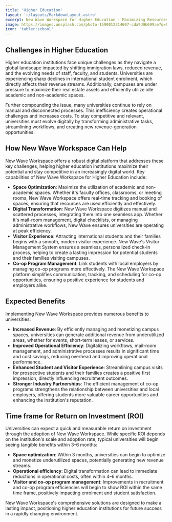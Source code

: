 ```yaml
---
title: 'Higher Education'
layout: '~/layouts/MarkdownLayout.astro'
excerpt: New Wave Workspace for Higher Education - Maximizing Resources and Digital Transformation
image: https://images.unsplash.com/photo-1590012314607-cda9d9b699ae?q=80&w=3871&auto=format&fit=crop&ixlib=rb-4.0.3&ixid=M3wxMjA3fDB8MHxwaG90by1wYWdlfHx8fGVufDB8fHx8fA%3D%3D
icon: 'tabler:school'
---
```



## Challenges in Higher Education

Higher education institutions face unique challenges as they navigate a global landscape impacted by shifting immigration laws, reduced revenue, and the evolving needs of staff, faculty, and students. Universities are experiencing sharp declines in international student enrolment, which directly affects their revenue streams. Additionally, campuses are under pressure to maximize their real estate assets and efficiently utilize idle academic and non-academic spaces.

Further compounding the issue, many universities continue to rely on manual and disconnected processes. This inefficiency creates operational challenges and increases costs. To stay competitive and relevant, universities must evolve digitally by transforming administrative tasks, streamlining workflows, and creating new revenue-generation opportunities.

## How New Wave Workspace Can Help

New Wave Workspace offers a robust digital platform that addresses these key challenges, helping higher education institutions maximize their potential and stay competitive in an increasingly digital world. Key capabilities of New Wave Workspace for Higher Education include:

- **Space Optimization**: Maximize the utilization of academic and non-academic spaces. Whether it's faculty offices, classrooms, or meeting rooms, New Wave Workspace offers real-time tracking and booking of spaces, ensuring that resources are used efficiently and effectively.
- **Digital Transformation**: New Wave Workspace digitizes manual and scattered processes, integrating them into one seamless app. Whether it's mail-room management, digital checklists, or managing administrative workflows, New Wave ensures universities are operating at peak efficiency.
- **Visitor Experience**: Attracting international students and their families begins with a smooth, modern visitor experience. New Wave's Visitor Management System ensures a seamless, personalized check-in process, helping to create a lasting impression for potential students and their families visiting campuses.
- **Co-op Program Management**: Link students with local employers by managing co-op programs more effectively. The New Wave Workspace platform simplifies communication, tracking, and scheduling for co-op opportunities, ensuring a positive experience for students and employers alike.

## Expected Benefits
Implementing New Wave Workspace provides numerous benefits to universities:

- **Increased Revenue**: By efficiently managing and monetizing campus spaces, universities can generate additional revenue from underutilized areas, whether for events, short-term leases, or services.
- **Improved Operational Efficiency**: Digitalizing workflows, mail-room management, and administrative processes results in significant time and cost savings, reducing overhead and improving operational performance.
- **Enhanced Student and Visitor Experience**: Streamlining campus visits for prospective students and their families creates a positive first impression, directly influencing recruitment outcomes.
- **Stronger Industry Partnerships**: The efficient management of co-op programs strengthens the relationship between universities and local employers, offering students more valuable career opportunities and enhancing the institution's reputation.

## Time frame for Return on Investment (ROI)
Universities can expect a quick and measurable return on investment through the adoption of New Wave Workspace. While specific ROI depends on the institution's scale and adoption rate, typical universities will begin seeing tangible benefits within 3–6 months:

- **Space optimization**: Within 3 months, universities can begin to optimize and monetize underutilized spaces, potentially generating new revenue streams.
- **Operational efficiency**: Digital transformation can lead to immediate reductions in operational costs, often within 4–6 months.
- **Visitor and co-op program management**: Improvements in recruitment and co-op program efficiencies will begin to show ROI within the same time frame, positively impacting enrolment and student satisfaction.

New Wave Workspace's comprehensive solutions are designed to make a lasting impact, positioning higher education institutions for future success in a rapidly changing environment.
